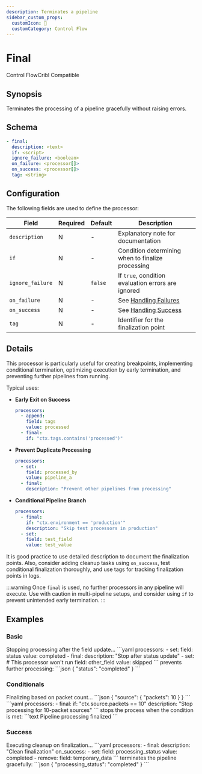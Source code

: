 ```yaml
---
description: Terminates a pipeline
sidebar_custom_props: 
  customIcon: 🏁
  customCategory: Control Flow
---
```


# Final

<span className="theme-doc-version-badge badge badge--primary">Control Flow</span><span className="theme-doc-version-badge badge badge--secondary">Cribl Compatible</span>

## Synopsis

Terminates the processing of a pipeline gracefully without raising errors.

## Schema

```yaml
- final:
  description: <text>
  if: <script>
  ignore_failure: <boolean>
  on_failure: <processor[]>
  on_success: <processor[]>
  tag: <string>
```

## Configuration

The following fields are used to define the processor:

|Field|Required|Default|Description|
|---|---|---|---|
|`description`|N|-|Explanatory note for documentation|
|`if`|N|-|Condition determining when to finalize processing|
|`ignore_failure`|N|`false`|If `true`, condition evaluation errors are ignored|
|`on_failure`|N|-|See [Handling Failures](../handling-failures.mdx)|
|`on_success`|N|-|See [Handling Success](../handling-success.mdx)|
|`tag`|N|-|Identifier for the finalization point|

## Details

This processor is particularly useful for creating breakpoints, implementing conditional termination, optimizing execution by early termination, and preventing further pipelines from running.

Typical uses:

* **Early Exit on Success**

  ```yaml
  processors:
    - append:
      field: tags
      value: processed
    - final:
      if: "ctx.tags.contains('processed')"
   ```

* **Prevent Duplicate Processing**

  ```yaml
  processors:
    - set:
      field: processed_by
      value: pipeline_a
    - final:
      description: "Prevent other pipelines from processing"
   ```

* **Conditional Pipeline Branch**
 
  ```yaml
  processors:
    - final:
      if: "ctx.environment == 'production'"
      description: "Skip test processors in production"
    - set:
      field: test_field
      value: test_value
   ```

It is good practice to use detailed description to document the finalization points. Also, consider adding cleanup tasks using `on_success`, test conditional finalization thoroughly, and use tags for tracking finalization points in logs.

:::warning
Once `final` is used, no further processors in any pipeline will execute. Use with caution in multi-pipeline setups, and consider using `if` to prevent unintended early termination.
:::

## Examples

### Basic

<ExampleGrid>
  <CommentCol>
    Stopping processing after the field update...
  </CommentCol>
  <CodeCol>
    ```yaml
    processors:
      - set:
        field: status
        value: completed
      - final:
        description: "Stop after status update"
      - set:  # This processor won't run
        field: other_field
        value: skipped
    ```
  </CodeCol>
  <CommentCol>
    prevents further processing:
  </CommentCol>
  <CodeCol>
    ```json
    {
      "status": "completed"
    }
    ```
  </CodeCol>
</ExampleGrid>

### Conditionals

<ExampleGrid>
  <CommentCol>
    Finalizing based on packet count...
  </CommentCol>
  <CodeCol>
    ```json
    {
      "source": {
        "packets": 10
      }
    }
    ```
    ```yaml
    processors:
      - final:
        if: "ctx.source.packets == 10"
        description: "Stop processing for 10-packet sources"
    ```
  </CodeCol>
  <CommentCol>
    stops the process when the condition is met:
  </CommentCol>
  <CodeCol>
    ```text
    Pipeline processing finalized
    ```
  </CodeCol>
</ExampleGrid>

### Success

<ExampleGrid>
  <CommentCol>
    Executing cleanup on finalization...
  </CommentCol>
  <CodeCol>
    ```yaml
    processors:
      - final:
        description: "Clean finalization"
        on_success:
          - set:
            field: processing_status
            value: completed
          - remove:
            field: temporary_data
    ```
  </CodeCol>
  <CommentCol>
    terminates the pipeline gracefully:
  </CommentCol>
  <CodeCol>
    ```json
    {
      "processing_status": "completed"
    }
    ```
  </CodeCol>
</ExampleGrid>
